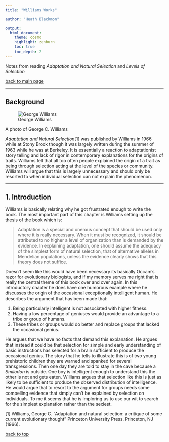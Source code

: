 ```yaml
---
title: "Williams Works"

author: "Heath Blackmon"

output: 
  html_document:
    theme: cosmo
    highlight: zenburn
    toc: true
    toc_depth: 2
---
```

Notes from reading *Adaptation and Natural Selection* and *Levels of Selection*
    <!---“cerulean”, “journal”, “flatly”, “readable”, “spacelab”, “united”, “cosmo”--->

[back to main page](http://coleoguy.github.io/index.html)

____
## Background

![George Williams](../reading.group/williams.png)

A photo of George C. Williams

*Adaptation and Natural Selection*[1] was published by Williams in 1966 while at Stony Brook though it was largely written during the summer of 1963 while he was at Berkeley.  It is essentially a reaction to adaptationist story telling and lack of rigor in contemporary explanations for the origins of traits. Williams felt that all too often people explained the origin of a trait as being through selection acting at the level of the species or community.  Williams will argue that this is largely unnecessary and should only be resorted to when individual selection can not explain the phenomenon.

____
## 1. Introduction

Williams is basically relating why he got frustrated enough to write the book.  The most important part of this chapter is Williams setting up the thesis of the book which is:

> Adaptation is a special and onerous concept that should be used only where it is really necessary. When it must be recognized, it should be attributed to no higher a level of organization than is demanded by the evidence. In explaining adaptation, one should assume the adequacy of the simplest form of natural selection, that of alternative alleles in Mendelian populations, unless the evidence clearly shows that this theory does not suffice.

Doesn't seem like this would have been necessary its basically Occam's razor for evolutionary biologists, and if my memory serves me right that is really the central theme of this book over and over again.  In this introductory chapter he does have one humorous example where he discusses the origin of the occasional exceptionally intelligent human.  He describes the argument that has been made that:  

1. Being particularly intelligent is not associated with higher fitness. 
2. Having a low percentage of geniuses would provide an advantage to a tribe or group of humans.  
3. These tribes or groups would do better and replace groups that lacked the occasional genius.  

He argues that we have no facts that demand this explanation.  He argues that instead it could be that selection for simple and early understanding of basic instructions has selected for a brain sufficient to produce the occasional genius.  The story that he tells to illustrate this is of two young prehistoric children they are warned and spanked for several transgressions.  Then one day they are told to stay in the cave because a *Smilodon* is outside.  One boy is intelligent enough to understand this the other is not and gets eaten.  Williams argues that selection like this is just as likely to be sufficient to produce the observed distribution of intelligence.  He would argue that to resort to the argument for groups needs some compelling evidence that simply can't be explained by selection on individuals.  To me it seems that he is imploring us to use our wit to search for the simplest explanation rather than the sexiest.

[1] Williams, George C. "Adaptation and natural selection: a critique of some current evolutionary thought" Princeton University Press. Princeton, NJ (1966).

[back to top](#TOC)

